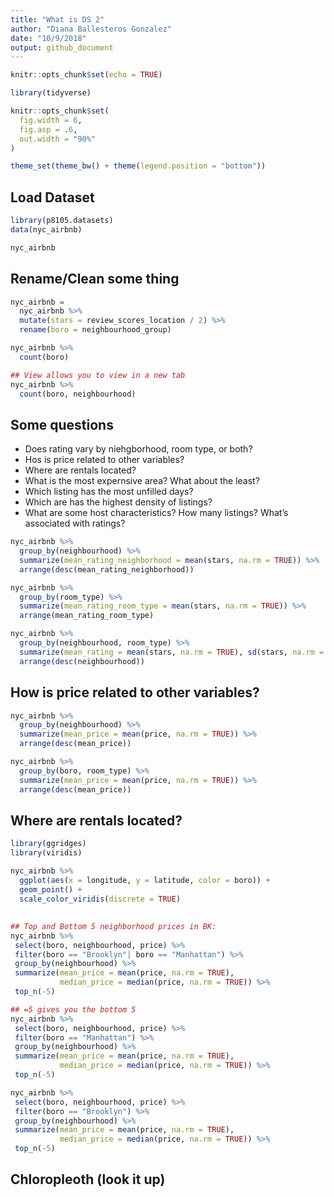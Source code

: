 ```yaml
---
title: "What is DS 2"
author: "Diana Ballesteros Gonzalez"
date: "10/9/2018"
output: github_document
---
```


```r
knitr::opts_chunk$set(echo = TRUE)

library(tidyverse)

knitr::opts_chunk$set(
  fig.width = 6,
  fig.asp = .6,
  out.width = "90%"
)

theme_set(theme_bw() + theme(legend.position = "bottom"))
```

## Load Dataset 
```r
library(p8105.datasets)
data(nyc_airbnb)

nyc_airbnb
```

## Rename/Clean some thing 
```r
nyc_airbnb = 
  nyc_airbnb %>% 
  mutate(stars = review_scores_location / 2) %>% 
  rename(boro = neighbourhood_group)
```


```r
nyc_airbnb %>% 
  count(boro)

## View allows you to view in a new tab
nyc_airbnb %>% 
  count(boro, neighbourhood) 
```

## Some questions 
* Does rating vary by niehgborhood, room type, or both? 
* Hos is price related to other variables? 
* Where are rentals located? 
* What is the most expernsive area? What about the least? 
* Which listing has the most unfilled days?
* Which are has the highest density of listings? 
* What are some host characteristics? How many listings? What's associated with ratings? 

```r
nyc_airbnb %>% 
  group_by(neighbourhood) %>% 
  summarize(mean_rating_neighborhood = mean(stars, na.rm = TRUE)) %>% 
  arrange(desc(mean_rating_neighborhood))

nyc_airbnb %>% 
  group_by(room_type) %>% 
  summarize(mean_rating_room_type = mean(stars, na.rm = TRUE)) %>% 
  arrange(mean_rating_room_type)

nyc_airbnb %>% 
  group_by(neighbourhood, room_type) %>% 
  summarize(mean_rating = mean(stars, na.rm = TRUE), sd(stars, na.rm = TRUE)) %>% 
  arrange(desc(neighbourhood)) 
```

## How is price related to other variables? 
```r
nyc_airbnb %>% 
  group_by(neighbourhood) %>% 
  summarize(mean_price = mean(price, na.rm = TRUE)) %>% 
  arrange(desc(mean_price))

nyc_airbnb %>% 
  group_by(boro, room_type) %>% 
  summarize(mean_price = mean(price, na.rm = TRUE)) %>% 
  arrange(desc(mean_price)) 
```

## Where are rentals located? 
```r

library(ggridges)
library(viridis)

nyc_airbnb %>% 
  ggplot(aes(x = longitude, y = latitude, color = boro)) + 
  geom_point() + 
  scale_color_viridis(discrete = TRUE)
```

## 
```r
## Top and Bottom 5 neighborhood prices in BK:
nyc_airbnb %>%
 select(boro, neighbourhood, price) %>%
 filter(boro == "Brooklyn"| boro == "Manhattan") %>%
 group_by(neighbourhood) %>%
 summarize(mean_price = mean(price, na.rm = TRUE),
           median_price = median(price, na.rm = TRUE)) %>% 
 top_n(-5) 

## =5 gives you the bottom 5 
nyc_airbnb %>%
 select(boro, neighbourhood, price) %>%
 filter(boro == "Manhattan") %>%
 group_by(neighbourhood) %>%
 summarize(mean_price = mean(price, na.rm = TRUE),
           median_price = median(price, na.rm = TRUE)) %>% 
 top_n(-5) 

nyc_airbnb %>%
 select(boro, neighbourhood, price) %>%
 filter(boro == "Brooklyn") %>%
 group_by(neighbourhood) %>%
 summarize(mean_price = mean(price, na.rm = TRUE),
           median_price = median(price, na.rm = TRUE)) %>%
 top_n(-5) 
```

## Chloropleoth (look it up)

